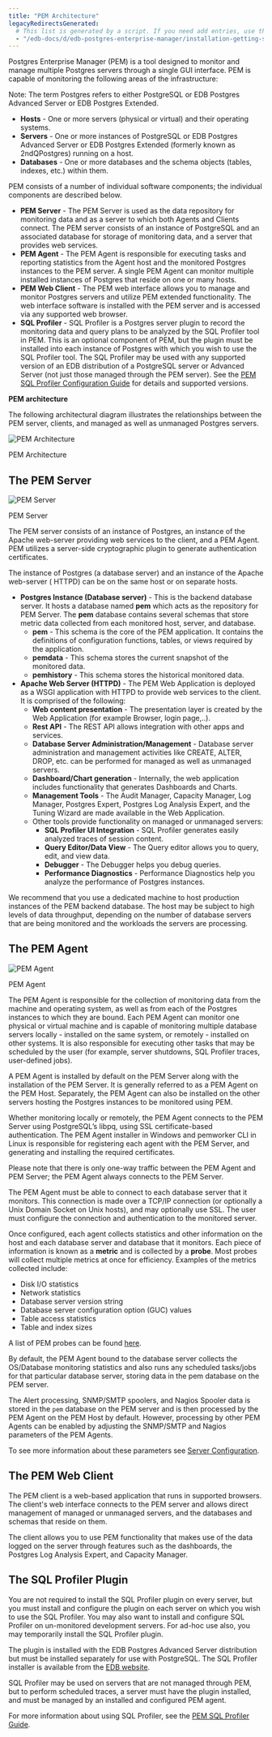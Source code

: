 ```yaml
---
title: "PEM Architecture"
legacyRedirectsGenerated:
  # This list is generated by a script. If you need add entries, use the `legacyRedirects` key.
  - "/edb-docs/d/edb-postgres-enterprise-manager/installation-getting-started/linux-installation-guide/8.0/pem_architecture.html"
---
```


Postgres Enterprise Manager (PEM) is a tool designed to monitor and manage multiple Postgres servers through a single GUI interface. PEM is capable of monitoring the following areas of the infrastructure:

Note: The term Postgres refers to either PostgreSQL or EDB Postgres Advanced Server or EDB Postgres Extended.

-   **Hosts** - One or more servers (physical or virtual) and their operating systems.
-   **Servers** - One or more instances of PostgreSQL or EDB Postgres Advanced Server or EDB Postgres Extended (formerly known as 2ndQPostgres) running on a host.
-   **Databases** - One or more databases and the schema objects (tables, indexes, etc.) within them.

PEM consists of a number of individual software components; the individual components are described below.

-   **PEM Server** - The PEM Server is used as the data repository for monitoring data and as a server to which both Agents and Clients connect. The PEM server consists of an instance of PostgreSQL and an associated database for storage of monitoring data, and a server that provides web services.
-   **PEM Agent** - The PEM Agent is responsible for executing tasks and reporting statistics from the Agent host and the monitored Postgres instances to the PEM server. A single PEM Agent can monitor multiple installed instances of Postgres that reside on one or many hosts.
-   **PEM Web Client** - The PEM web interface allows you to manage and monitor Postgres servers and utilize PEM extended functionality. The web interface software is installed with the PEM server and is accessed via any supported web browser.
-   **SQL Profiler** - SQL Profiler is a Postgres server plugin to record the monitoring data and query plans to be analyzed by the SQL Profiler tool in PEM. This is an optional component of PEM, but the plugin must be installed into each instance of Postgres with which you wish to use the SQL Profiler tool. The SQL Profiler may be used with any supported version of an EDB distribution of a PostgreSQL server or Advanced Server (not just those managed through the PEM server). See the [PEM SQL Profiler Configuration Guide](/pem/latest/) for details and supported versions.

**PEM architecture**

The following architectural diagram illustrates the relationships between the PEM server, clients, and managed as well as unmanaged Postgres servers.

![PEM Architecture](../images/pem_architecture.png)

PEM Architecture

## The PEM Server

![PEM Server](../images/pem_server.png)

PEM Server

The PEM server consists of an instance of Postgres, an instance of the Apache web-server providing web services to the client, and a PEM Agent. PEM utilizes a server-side cryptographic plugin to generate authentication certificates.

The instance of Postgres (a database server) and an instance of the Apache web-server ( HTTPD) can be on the same host or on separate hosts.

-   **Postgres Instance (Database server)** - This is the backend database server. It hosts a database named **pem** which acts as the repository for PEM Server. The **pem** database contains several schemas that store metric data collected from each monitored host, server, and database.
    -   **pem** - This schema is the core of the PEM application. It contains the definitions of configuration functions, tables, or views required by the application.
    -   **pemdata** - This schema stores the current snapshot of the monitored data.
    -   **pemhistory** - This schema stores the historical monitored data.
-   **Apache Web Server (HTTPD)** - The PEM Web Application is deployed as a WSGI application with HTTPD to provide web services to the client. It is comprised of the following:
    -   **Web content presentation** - The presentation layer is created by the Web Application (for example Browser, login page,..).
    -   **Rest API** - The REST API allows integration with other apps and services.
    -   **Database Server Administration/Management** - Database server administration and management activities like CREATE, ALTER, DROP, etc. can be performed for managed as well as unmanaged servers.
    -   **Dashboard/Chart generation** - Internally, the web application includes functionality that generates Dashboards and Charts.
    -   **Management Tools** - The Audit Manager, Capacity Manager, Log Manager, Postgres Expert, Postgres Log Analysis Expert, and the Tuning Wizard are made available in the Web Application.
    -   Other tools provide functionality on managed or unmanaged servers:
        -   **SQL Profiler UI Integration** - SQL Profiler generates easily analyzed traces of session content.
        -   **Query Editor/Data View** - The Query editor allows you to query, edit, and view data.
        -   **Debugger** - The Debugger helps you debug queries.
        -   **Performance Diagnostics** - Performance Diagnostics help you analyze the performance of Postgres instances.

We recommend that you use a dedicated machine to host production instances of the PEM backend database. The host may be subject to high levels of data throughput, depending on the number of database servers that are being monitored and the workloads the servers are processing.

## The PEM Agent

![PEM Agent](../images/pem_agent.png)

PEM Agent

The PEM Agent is responsible for the collection of monitoring data from the machine and operating system, as well as from each of the Postgres instances to which they are bound. Each PEM Agent can monitor one physical or virtual machine and is capable of monitoring multiple database servers locally - installed on the same system, or remotely - installed on other systems. It is also responsible for executing other tasks that may be scheduled by the user (for example, server shutdowns, SQL Profiler traces, user-defined jobs).

A PEM Agent is installed by default on the PEM Server along with the installation of the PEM Server. It is generally referred to as a PEM Agent on the PEM Host. Separately, the PEM Agent can also be installed on the other servers hosting the Postgres instances to be monitored using PEM.

Whether monitoring locally or remotely, the PEM Agent connects to the PEM Server using PostgreSQL’s libpq, using SSL certificate-based authentication. The PEM Agent installer in Windows and pemworker CLI in Linux is responsible for registering each agent with the PEM Server, and generating and installing the required certificates.

Please note that there is only one-way traffic between the PEM Agent and PEM Server; the PEM Agent always connects to the PEM Server.

The PEM Agent must be able to connect to each database server that it monitors. This connection is made over a TCP/IP connection (or optionally a Unix Domain Socket on Unix hosts), and may optionally use SSL. The user must configure the connection and authentication to the monitored server.

Once configured, each agent collects statistics and other information on the host and each database server and database that it monitors. Each piece of information is known as a **metric** and is collected by a **probe**. Most probes will collect multiple metrics at once for efficiency. Examples of the metrics collected include:

-   Disk I/O statistics
-   Network statistics
-   Database server version string
-   Database server configuration option (GUC) values
-   Table access statistics
-   Table and index sizes

A list of PEM probes can be found [here](../pem_online_help/04_toc_pem_features/12_pem_manage_probes/03_pem_probe_config/01_pem_probes/).

By default, the PEM Agent bound to the database server collects the OS/Database monitoring statistics and also runs any scheduled tasks/jobs for that particular database server, storing data in the pem database on the PEM server.

The Alert processing, SNMP/SMTP spoolers, and Nagios Spooler data is stored in the `pem` database on the PEM server and is then processed by the PEM Agent on the PEM Host by default. However, processing by other PEM Agents can be enabled by adjusting the SNMP/SMTP and Nagios parameters of the PEM Agents.

To see more information about these parameters see [Server Configuration](../pem_online_help/04_toc_pem_features/02_pem_server_config/01_pem_config_options/).

## The PEM Web Client

The PEM client is a web-based application that runs in supported browsers. The client's web interface connects to the PEM server and allows direct management of managed or unmanaged servers, and the databases and schemas that reside on them.

The client allows you to use PEM functionality that makes use of the data logged on the server through features such as the dashboards, the Postgres Log Analysis Expert, and Capacity Manager.

## The SQL Profiler Plugin

You are not required to install the SQL Profiler plugin on every server, but you must install and configure the plugin on each server on which you wish to use the SQL Profiler. You may also want to install and configure SQL Profiler on un-monitored development servers. For ad-hoc use also, you may temporarily install the SQL Profiler plugin.

The plugin is installed with the EDB Postgres Advanced Server distribution but must be installed separately for use with PostgreSQL. The SQL Profiler installer is available from the [EDB website](https://www.enterprisedb.com/downloads/edb-postgres-enterprise-manager).

SQL Profiler may be used on servers that are not managed through PEM, but to perform scheduled traces, a server must have the plugin installed, and must be managed by an installed and configured PEM agent.

For more information about using SQL Profiler, see the [PEM SQL Profiler Guide](https://www.enterprisedb.com/docs/pem/latest/pem_sqlprofiler/).
